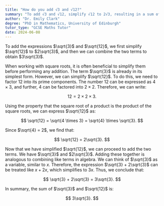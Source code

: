 ```yaml
---
title: "How do you add √3 and √12?"
summary: "To add √3 and √12, simplify √12 to 2√3, resulting in a sum of 3√3."
author: "Dr. Emily Clark"
degree: "PhD in Mathematics, University of Edinburgh"
tutor_type: "GCSE Maths Tutor"
date: 2024-06-08
---
```


To add the expressions $\sqrt{3}$ and $\sqrt{12}$, we first simplify $\sqrt{12}$ to $2\sqrt{3}$, and then we can combine the two terms to obtain $3\sqrt{3}$.

When working with square roots, it is often beneficial to simplify them before performing any addition. The term $\sqrt{3}$ is already in its simplest form. However, we can simplify $\sqrt{12}$. To do this, we need to factor $12$ into its prime components. The number $12$ can be expressed as $4 \times 3$, and further, $4$ can be factored into $2 \times 2$. Therefore, we can write:

$$
12 = 2 \times 2 \times 3.
$$

Using the property that the square root of a product is the product of the square roots, we can express $\sqrt{12}$ as:

$$
\sqrt{12} = \sqrt{4 \times 3} = \sqrt{4} \times \sqrt{3}.
$$

Since $\sqrt{4} = 2$, we find that:

$$
\sqrt{12} = 2\sqrt{3}.
$$

Now that we have simplified $\sqrt{12}$, we can proceed to add the two terms. We have $\sqrt{3}$ and $2\sqrt{3}$. Adding these together is analogous to combining like terms in algebra. We can think of $\sqrt{3}$ as a variable, similar to $x$. Therefore, the expression $\sqrt{3} + 2\sqrt{3}$ can be treated like $x + 2x$, which simplifies to $3x$. Thus, we conclude that:

$$
\sqrt{3} + 2\sqrt{3} = 3\sqrt{3}.
$$

In summary, the sum of $\sqrt{3}$ and $\sqrt{12}$ is:

$$
3\sqrt{3}.
$$
    